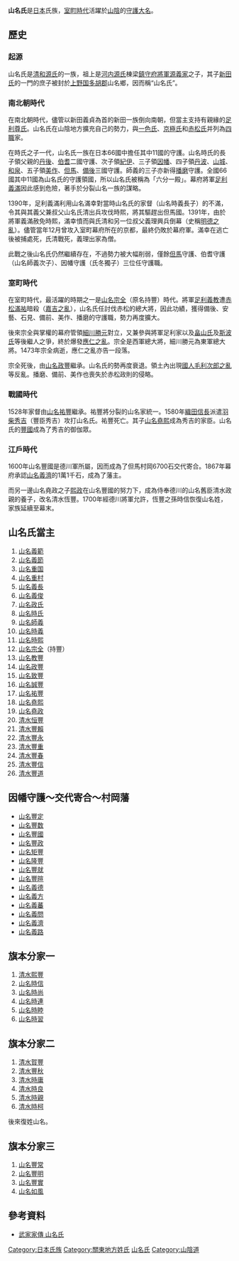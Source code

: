 {{RoughTranslation}}
{{日本氏族
|家名=山名氏
|家紋= 五七桐に七葉根笹.png
|家紋名称= {{lang|ja|五七桐に七葉根笹}}
|本姓=[[清和源氏|清和源氏]][[新田氏|新田氏流]]
|家祖=[[山名義範|山名義範]]
|種別=[[武家|武家]]<br/>[[華族|華族]]（[[男爵|男爵]]）
|出身地=
|根據地=[[上野国|上野国]][[多胡郡|多胡郡]]（[[八幡莊|八幡莊]]）山名鄉<br/>[[但馬国|但馬国]]村岡
|人物=[[山名時氏|山名時氏]]<br/>[[山名氏清|山名氏清]]<br/>[[山名宗全|山名持豐]]（山名宗全）<br/>[[山名豐國|山名豐國]]
|支流=清水恒豐流清水氏（[[武家|武家]]）<br/>熙豐流（[[武家|武家]]）<br/>賀豐流（[[武家|武家]]）<br/>豐常流（[[武家|武家]]）
}}
{{japanese|japanese=山名氏|kana=やまなし|romaji=Yamana-shi}}

'''山名氏'''是[[日本|日本]]氏族，[[室町時代|室町時代]]活躍於[[山陰地方|山陰]]的[[守護大名|守護大名]]。

==歷史==
===起源===
山名氏是[[清和源氏|清和源氏]]的一族，祖上是[[河内源氏|河内源氏]]棟梁[[鎮守府將軍|鎮守府將軍]][[源義家|源義家]]之子{{link-ja|源義國|源義国}}，其子[[新田氏|新田氏]]的一門{{link-ja|新田義重|源義重}}的庶子{{link-ja|山名義範|山名義範}}被封於[[上野国|上野国]][[多胡郡|多胡郡]]山名鄉，因而稱“山名氏”。

===南北朝時代===
在南北朝時代，儘管以新田義貞為首的新田一族倒向南朝，但當主{{link-ja|山名時氏|山名時氏}}支持有親緣的[[足利尊氏|足利尊氏]]。山名氏在山陰地方擴充自己的勢力，與[[一色氏|一色氏]]、[[京極氏|京極氏]]和[[赤松氏|赤松氏]]并列為[[四職|四職]]家。

在時氏之子{{link-ja|山名氏清|山名氏清}}一代，山名氏一族在日本66國中擔任其中11國的守護。山名時氏的長子{{link-ja|山名師義|山名師義}}領父親的[[丹後國|丹後]]、[[伯耆國|伯耆]]二國守護、次子{{link-ja|山名義理|山名義理}}領[[紀伊國|紀伊]]、三子{{link-ja|山名氏冬|山名氏冬}}領[[因幡國|因幡]]、四子{{link-ja|山名氏清|山名氏清}}領[[丹波國|丹波]]、[[山城國|山城]]、[[和泉國|和泉]]、五子{{link-ja|山名時義|山名時義}}領[[美作國|美作]]、[[但馬國|但馬]]、[[備後國|備後]]三國守護。師義的三子{{link-ja|山名滿幸|山名満幸}}亦新得[[播磨國|播磨]]守護。全國66國其中11國為山名氏的守護領國，所以山名氏被稱為「六分一殿」。幕府將軍[[足利義滿|足利義滿]]因此感到危險，著手於分裂山名一族的謀略。

1390年，足利義滿利用山名滿幸對當時山名氏的家督{{link-ja|時熙|山名時熙}}（山名時義長子）的不滿，令其與其義父兼叔父山名氏清出兵攻伐時熙，將其驅趕出但馬國。1391年，由於將軍義滿赦免時熙，滿幸憤而與氏清和另一位叔父義理興兵倒幕（史稱[[明德之亂|明德之亂]]）。儘管當年12月曾攻入室町幕府所在的京都，最終仍敗於幕府軍。滿幸在逃亡後被捕處死，氏清戰死，義理出家為僧。

此戰之後山名氏仍然繼續存在，不過勢力被大幅削弱，僅餘[[但馬國|但馬]]守護{{link-ja|時熙|山名時熙}}、伯耆守護{{link-ja|氏之|山名氏之}}（山名師義次子）、因幡守護{{link-ja|氏家|山名氏家}}（氏冬獨子）三位任守護職。

===室町時代===
在室町時代，最活躍的時期之一是[[山名宗全|山名宗全]]（原名持豐）時代。將軍[[足利義教|足利義教]]遭[[赤松滿祐|赤松滿祐]]暗殺（[[嘉吉之亂|嘉吉之亂]]），山名氏任討伐赤松的總大將，因此功績，獲得備後、安藝、石見、備前、美作、播磨的守護職，勢力再度擴大。

後來宗全與掌權的幕府管領[[細川勝元|細川勝元]]對立，又兼參與將軍足利家以及[[畠山氏|畠山氏]]及[[斯波氏|斯波氏]]等後繼人之爭，終於爆發[[應仁之亂|應仁之亂]]。宗全是西軍總大將，細川勝元為東軍總大將。1473年宗全病逝，應仁之亂亦告一段落。

宗全死後，由[[山名政豐|山名政豐]]繼承。山名氏的勢再度衰退。領土內出現[[國人|國人]][[毛利次郎之亂|毛利次郎之亂]]等反亂。播磨、備前、美作也喪失於赤松政則的侵略。

===戰國時代===
1528年家督由[[山名祐豐|山名祐豐]]繼承。祐豐將分裂的山名家統一。1580年[[織田信長|織田信長]]派遣[[羽柴秀吉|羽柴秀吉]]（豐臣秀吉）攻打山名氏。祐豐死亡。其子[[山名堯熙|山名堯熙]]成為秀吉的家臣。山名氏的[[山名豐國|豐國]]成為了秀吉的御伽眾。

===江戶時代===
1600年山名豐國是德川軍所屬，因而成為了但馬村岡6700石交代寄合。1867年幕府承認[[山名義濟|山名義濟]]的1萬1千石，成為了藩主。

而另一邊山名堯政之子[[清水恒豐|熙政]]在山名豐國的努力下，成為侍奉德川的山名舊臣清水政親的養子，改名清水恆豐。1700年經德川將軍允許，恆豐之孫時信恢復山名姓，家族延續至幕末。

==山名氏當主==
#[[山名義範|山名義範]]
#[[山名義節|山名義節]]
#[[山名重国|山名重国]]
#[[山名重村|山名重村]]
#[[山名義長|山名義長]]
#[[山名義俊|山名義俊]]
#[[山名政氏|山名政氏]]
#[[山名時氏|山名時氏]]
#[[山名師義|山名師義]]
#[[山名時義|山名時義]]
#[[山名時熙|山名時熙]]
#[[山名宗全|山名宗全]]（持豐）
#[[山名教豐|山名教豐]]
#[[山名政豐|山名政豐]]
#[[山名致豐|山名致豐]]
#[[山名誠豐|山名誠豐]]
#[[山名祐豐|山名祐豐]]
#[[山名堯熙|山名堯熙]]
#[[山名堯政|山名堯政]]
#[[清水恒豐|清水恒豐]]
#[[清水豐賴|清水豐賴]]
#[[清水豐永|清水豐永]]
#[[清水豐重|清水豐重]]
#[[清水豐春|清水豐春]]
#[[清水豐信|清水豐信]]
#[[清水豐道|清水豐道]]

==因幡守護～交代寄合～村岡藩==
*[[山名豐定|山名豐定]]
*[[山名豐数|山名豐数]]
*[[山名豐國|山名豐國]]
*[[山名豐政|山名豐政]]
*[[山名矩豐|山名矩豐]] 
*[[山名隆豐|山名隆豐]] 
*[[山名豐就|山名豐就]] 
*[[山名豐暄|山名豐暄]] 
*[[山名義德|山名義德]] 
*[[山名義方|山名義方]] 
*[[山名義蕃|山名義蕃]]
*[[山名義問|山名義問]] 
*[[山名義濟|山名義濟]] 
*[[山名義路|山名義路]]

==旗本分家一==
#[[清水熙豐|清水熙豐]]
#[[山名時信|山名時信]]
#[[山名時尚|山名時尚]]
#[[山名時連|山名時連]]
#[[山名時睦|山名時睦]]
#[[山名時習|山名時習]]

==旗本分家二==
#[[清水賀豐|清水賀豐]]
#[[清水豐秋|清水豐秋]]
#[[清水時庸|清水時庸]]
#[[清水時良|清水時良]]
#[[清水時親|清水時親]]
#[[清水時柯|清水時柯]]

後來復姓山名。

==旗本分家三==
#[[山名豐常|山名豐常]]
#[[山名豐明|山名豐明]]
#[[山名豐實|山名豐實]]
#[[山名如風|山名如風]]

==參考資料==
*[http://www2.harimaya.com/sengoku/html/yamana.html 武家家傳 山名氏] {{Wayback|url=http://www2.harimaya.com/sengoku/html/yamana.html |date=20080511135021 }}

{{DEFAULTSORT:Yamana-shi}}

[[Category:日本氏族|Category:日本氏族]]
[[Category:關東地方姓氏|Category:關東地方姓氏]]
[[Category:山名氏|]]
[[Category:山陰道|Category:山陰道]]